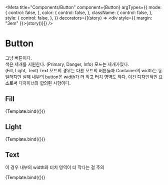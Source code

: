 

<Meta
  title="Components/Button"
  component={Button}
  argTypes={{
    mode: {
      control: false,
    },
    color: {
      control: false,
    },
    className: {
      control: false,
    },
    style: {
      control: false,
    },
  }}
  decorators={[(story) => <div style={{ margin: "3em" }}>{story()}</div>]}
/>

# Button

그냥 버튼이다.<br/>
색은 세개를 지원한다. (Primary, Danger, Info) 모드는 세개가있다.<br/>
(Fill, Light, Text) Text 모드의 경우는 다른 모드의 버튼들과 Container의 width는 동일하지만 실제 내부의 button은 width가 더 작고 터치 영역도 작다. 이건 디자인적인 요소로써 디자이너와 합의된 사항이다.<br/>

## Fill

<Canvas>
  <Story
    name="Fill"
    args={{
      color: "primary",
      mode: "fill",
    }}
  >
    {Template.bind({})}
  </Story>
</Canvas>

## Light

<Canvas>
  <Story
    name="Light"
    args={{
      color: "primary",
      mode: "light",
    }}
  >
    {Template.bind({})}
  </Story>
</Canvas>

## Text

이 경우 내부의 width와 터치 영역이 더 작다는 걸 주의

<Canvas>
  <Story
    name="Text"
    args={{
      color: "primary",
      mode: "text",
    }}
  >
    {Template.bind({})}
  </Story>
</Canvas>
